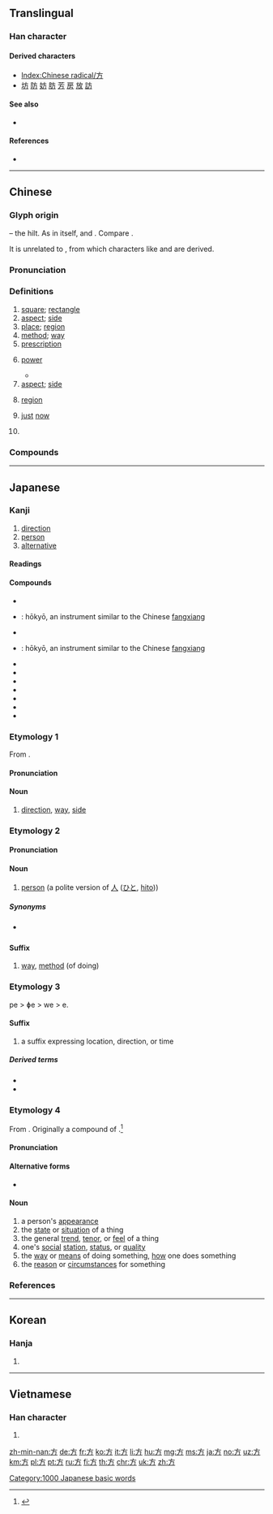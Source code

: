 {{also|万}}
==Translingual==
{{stroke order|[[File:方-orderPRC.gif|100px]]}}
{{stroke order|type=tbw|strokes=4}}
{{stroke order|type=tanimate}}

===Han character===
{{Han char|rn=70|rad=方|as=00|sn=4|four=00227|canj=YHS|ids=⿱丶万}}

====Derived characters====
* [[Index:Chinese radical/方]]
* [[坊]] [[防]] [[妨]] [[肪]] [[芳]] [[房]] [[放]] [[訪]]

====See also====
* {{l|mul|敫}}

====References====
* {{Han ref|kx=0481.030|dkj=13620|dj=0842.050|hdz=32172.010|uh=65B9}}

----

==Chinese==
{{zh-forms}}

===Glyph origin===
{{Han etyl}}
{{liushu|i}} – the hilt. As in {{lang|zh|方}} itself, {{och-l|放}} and {{och-l|旁}}. Compare {{zh-l|*刀}}.

It is unrelated to {{och-l|㫃|fluttering flag}}, from which characters like {{och-l|旗|flag}} and {{och-l|旅|troops}} are derived.

===Pronunciation===
{{zh-pron
|m=fāng
|c=fong1
|h=pfs=fong
|md=huŏng
|mn=hng/png/hong
|mn_note=hng, png - vernacular, hong - literary
|w=1faan
|mc=y
|oc=y
|cat=n,a
}}

===Definitions===
{{zh-hanzi}}

# [[square]]; [[rectangle]]
# [[aspect]]; [[side]]
# [[place]]; [[region]]
# [[method]]; [[way]]
# [[prescription]]
# {{lb|zh|math}} [[power]]
#* {{zh-x|2 的 3 次方 是 8。|2 to the 3rd '''power''' is 8.}}
# [[aspect]]; [[side]]
#: {{zh-x|方面|[[aspect]]; [[side]]}}
# [[region]]
# {{lb|zh|literary}} [[just]] [[now]]
# {{surname|lang=zh}}

===Compounds===
{{zh-der|方向|魔方|地方|方法|方響|一方|一方面|七方|三次方|上方|下方|不方|不方便|丹方|乘方|九方|九方皋|五方|五方佛|他方|他方說|付方|仙方|何方|侯方域|借方|偏方|偶方|全方位|八方|公方|前方|勞方|北方|北方人|北方話|十方|半官方|南方|反方向|古方|右方|吃十方|同方|周方|單方|單方面|四方|四方步|土方|地方上|地方官|地方志|地方戲|地方稅|坍方|塌方|填方|外方|多方|大後方|大方|大方向|大方家|天方|天方教|妙方|孔方|孔方兄|官方|寶方|對方|小地方|尚方|局方|左方|己方|平方|平方根|後方|成方兒|我方|戒方|挖方|收方|敵方|斗方|新方言|方丈|方且|方人|方今|方伯|方位|方位詞|方何礙|方便|方便麵|方俗|方信道|方兒|方內|方冊|方几|方劑|方勝|方名|方向燈|方向盤|方向舵|方命|方單|方國|方圓|方土|方城|方堙|方塊|方塊字|方塊舞|方士|方壺|方夏|方外|方外人|方天戟|方子|方字|方孝孺|方家|方寸|方將|方尖塔|方岳|方嶽|方州|方巾|方巾氣|方幅|方式|方弼|方彝|方形|方心|方志|方情|方才|方技|方技略|方明|方書|方會|方根|方格|方格紙|方框|方框圖|方案|方桌|方正|方步|方比|方照|方牧|方物|方略|方相|方相氏|方知|方磚|方礙|方程|方程式|方筆|方策|方糖|方纔|方罫|方聞|方舞|方舟|方苞|方蓬|方藥|方行|方術|方解石|方言|方言學|方言志|方軌|方軒|方輦|方輿|方近|方連|方里|方針|方鉛礦|方鍼|方鎮|方關|方陣|方隅|方面|方面官|方音|方頭|方駕|方鼎|春方|時方|有方|朔方|李方桂|東北方|東南方|東方|東方人|東方熱|東方騎|校方|檢方|正方|正方形|正方體|殊方|比方|比方說|滓方|漢藥方|炎方|無方|生地方|男方|界方|畢方|異方|療方|百方|知方|石方|祕方|禁方|萬方|秋方|立方|立方根|立方體|端方|經方|義方|老地方|老方子|聖惠方|職方|肘後方|良方|蔣方震|藥方|處方|處方箋|複方|西方|見方|說方便|買方|貸方|資方|賣方|走方|跑五方|踱方步|遊方|遐方|遠方|邁方步|邊方|鄉方|配方|醫方|長方|長方形|長方體|開平方|開方|開立方|開藥方|陟方|雙方|零方案|驗方|鬼方}}

{{zh-cat|Elementary|Intermediate}}

----

==Japanese==

===Kanji===
{{ja-kanji|grade=2|rs=方00}}

# [[direction]]
# [[person]]
# [[alternative]]

====Readings====
{{ja-readings|goon=[[ほう]] (hō) > [[はう]] (hau)|kanon=[[ほう]] (hō) > [[はう]] (hau)|kun=[[かた]] (kata), [[ならべる]] (naraberu), [[くらべる]] (kuraberu)}}

====Compounds====
{{der-top}}
* {{ja-r|方正|ほうせい}}
* {{ja-r|方響|ほうきょう}}: hōkyō, an instrument similar to the Chinese [[w:fangxiang|fangxiang]]
* {{ja-r|方形|ほうけい}}
* {{ja-r|方磬|ほうけい}}: hōkyō, an instrument similar to the Chinese [[w:fangxiang|fangxiang]]
* {{ja-r|方式|ほうしき}}
* {{ja-r|方術|ほうじゅつ}}
* {{ja-r|方法|ほうほう}}
* {{ja-r|方面|ほうめん}}
* {{ja-r|方針|ほうしん}}
* {{ja-r|夕方|ゆうがた}}
* {{ja-r|味方|みかた}}
{{der-bottom}}

===Etymology 1===
{{ja-kanjitab|ほう|yomi=o}}
From {{etyl|ltc|ja|sort=ほう}} {{m|zh|方|tr=pjang}}.

====Pronunciation====
{{ja-pron|yomi=o|ほう|acc=1|acc_ref=DJR,NHK}}

====Noun====
{{ja-noun|ほう|hhira=はう}}

# [[direction]], [[way]], [[side]]

===Etymology 2===
{{ja-kanjitab|かた|yomi=k}}

====Pronunciation====
{{ja-pron|yomi=k|かた|acc=2|acc_ref=DJR,NHK}}

====Noun====
{{ja-noun|かた}}

# [[person]] (a polite version of [[人]] ([[ひと]], [[hito]]))
#: {{ja-usex|あの'''方'''。|あの '''かた'''。|That '''person'''. (polite)}}
#: {{ja-usex|あの'''方'''はどなたですか。|あの '''かた''' は どなた です か。|Who is that '''gentleman'''? (formal)}}

=====Synonyms=====
* {{ja-r|人|ひと}} {{qualifier|plain}}

====Suffix====
{{ja-pos|かた|suffix}}

# [[way]], [[method]] (of doing)

===Etymology 3===
pe > ɸe > we > e.

====Suffix====
{{ja-pos|え|suffix|hhira=へ}}

# a suffix expressing location, direction, or time

=====Derived terms=====
* {{ja-r|古|いにしえ}}
* {{ja-r|行方|ゆくえ}}

===Etymology 4===
{{ja-kanjitab|さま|yomi=irr}}

From {{etyl|ojp|ja|sort=さま}}.  Originally a compound of {{compound|lang=ja|sort=さま|さ|tr1=sa|t1=that|pos1=pronominal indicating a person, place, thing, or direction in the middle distance|ま|tr2=ma|t2=likeness, way, similarity|pos2=suffix indicating a quality}}.<ref name="KDJ">{{R:Kokugo Dai Jiten}}</ref>

====Pronunciation====
{{ja-pron|yomi=irr|さま|acc=2|acc_ref=DJR,NHK}}

====Alternative forms====
* {{ja-l|様}}

====Noun====
{{ja-noun|さま}}

# a person's [[appearance]] {{qualifier|as of body, or style, or face, etc.}}
# the [[state]] or [[situation]] of a thing
# the general [[trend]], [[tenor]], or [[feel]] of a thing
# one's [[social]] [[station]], [[status]], or [[quality]]
# the [[way]] or [[means]] of doing something, [[how]] one does something
# the [[reason]] or [[circumstances]] for something

===References===
<references/>

[[Category:1000 Japanese basic words]]

----

==Korean==

===Hanja===
{{ko-hanja|hangeul=방|eumhun=모|rv=bang|mr=pang|y=pang}}

# {{defn|lang=ko|sort=方00}}

----

==Vietnamese==

===Han character===
{{vi-hantu|[[phương]], [[vuông]], [[quách]]|rs=方00}}

# {{defn|lang=vi|sort=方00}}

[[Category:CJKV radicals| ]]

[[zh-min-nan:方]]
[[de:方]]
[[fr:方]]
[[ko:方]]
[[it:方]]
[[li:方]]
[[hu:方]]
[[mg:方]]
[[ms:方]]
[[ja:方]]
[[no:方]]
[[uz:方]]
[[km:方]]
[[pl:方]]
[[pt:方]]
[[ru:方]]
[[fi:方]]
[[th:方]]
[[chr:方]]
[[uk:方]]
[[zh:方]]